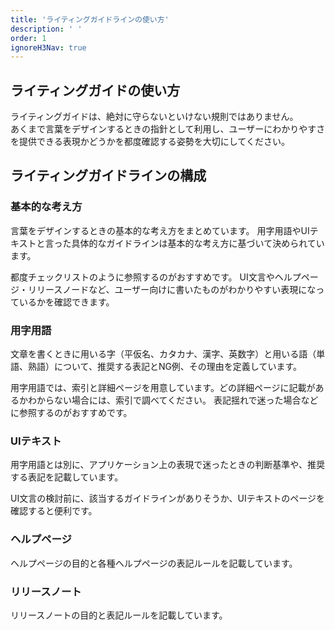 ```yaml
---
title: 'ライティングガイドラインの使い方'
description: ' '
order: 1
ignoreH3Nav: true
---
```

## ライティングガイドの使い方
ライティングガイドは、絶対に守らないといけない規則ではありません。  
あくまで言葉をデザインするときの指針として利用し、ユーザーにわかりやすさを提供できる表現かどうかを都度確認する姿勢を大切にしてください。

## ライティングガイドラインの構成

### 基本的な考え方
言葉をデザインするときの基本的な考え方をまとめています。
用字用語やUIテキストと言った具体的なガイドラインは基本的な考え方に基づいて決められています。

都度チェックリストのように参照するのがおすすめです。
UI文言やヘルプページ・リリースノードなど、ユーザー向けに書いたものがわかりやすい表現になっているかを確認できます。

### 用字用語
文章を書くときに用いる字（平仮名、カタカナ、漢字、英数字）と用いる語（単語、熟語）について、推奨する表記とNG例、その理由を定義しています。

用字用語では、索引と詳細ページを用意しています。どの詳細ページに記載があるかわからない場合には、索引で調べてください。
表記揺れで迷った場合などに参照するのがおすすめです。

### UIテキスト
用字用語とは別に、アプリケーション上の表現で迷ったときの判断基準や、推奨する表記を記載しています。

UI文言の検討前に、該当するガイドラインがありそうか、UIテキストのページを確認すると便利です。

### ヘルプページ
ヘルプページの目的と各種ヘルプページの表記ルールを記載しています。

### リリースノート
リリースノートの目的と表記ルールを記載しています。
